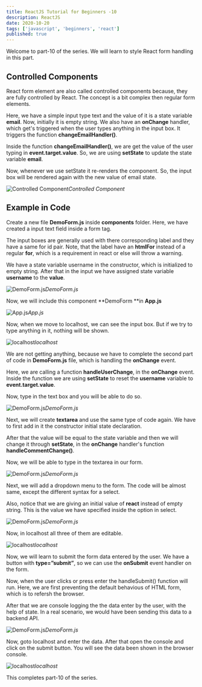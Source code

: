 ```yaml
---
title: ReactJS Tutorial for Beginners -10
description: ReactJS
date: 2020-10-20
tags: ['javascript', 'beginners', 'react']
published: true
---
```



Welcome to part-10 of the series. We will learn to style React form handling in this part.

## Controlled Components

React form element are also called controlled components because, they are fully controlled by React. The concept is a bit complex then regular form elements.

Here, we have a simple input type text and the value of it is a state variable **email**. Now, initially it is empty string. We also have an **onChange** handler, which get's triggered when the user types anything in the input box. It triggers the function **changeEmailHandler()**.

Inside the function **changeEmailHandler()**, we are get the value of the user typing in **event.target.value**. So, we are using **setState** to update the state variable **email**.

Now, whenever we use setState it re-renders the component. So, the input box will be rendered again with the new value of email state.

![Controlled Component](https://ik.imagekit.io/thewebdev/React-Basics/10/1_lZBYw9C7-K.png)*Controlled Component*

## Example in Code

Create a new file **DemoForm.js** inside **components** folder. Here, we have created a input text field inside a form tag.

The input boxes are generally used with there corresponding label and they have a same for id pair. Note, that the label have an **htmlFor** instead of a regular **for**, which is a requirement in react or else will throw a warning.

We have a state variable username in the constructor, which is initialized to empty string. After that in the input we have assigned state variable **username** to the **value**.

![DemoForm.js](https://ik.imagekit.io/thewebdev/React-Basics/10/2_a-OQzgw8Ip.png)*DemoForm.js*

Now, we will include this component **DemoForm **in **App.js**

![App.js](https://ik.imagekit.io/thewebdev/React-Basics/10/3_4oo5XqMvVN.png)*App.js*

Now, when we move to localhost, we can see the input box. But if we try to type anything in it, nothing will be shown.

![localhost](https://ik.imagekit.io/thewebdev/React-Basics/10/4_e34PRNySS.png)*localhost*

We are not getting anything, because we have to complete the second part of code in **DemoForm.js** file, which is handling the **onChange** event.

Here, we are calling a function **handleUserChange**, in the **onChange** event. Inside the function we are using **setState** to reset the **username** variable to **event.target.value**.

Now, type in the text box and you will be able to do so.

![DemoForm.js](https://ik.imagekit.io/thewebdev/React-Basics/10/5_9iaDCTZz1s.png)*DemoForm.js*

Next, we will create **textarea** and use the same type of code again. We have to first add in it the constructor initial state declaration.

After that the value will be equal to the state variable and then we will change it through **setState**, in the **onChange** handler's function **handleCommentChange()**.

Now, we will be able to type in the textarea in our form.

![DemoForm.js](https://ik.imagekit.io/thewebdev/React-Basics/10/6_GC-B9Arxbu.png)*DemoForm.js*

Next, we will add a dropdown menu to the form. The code will be almost same, except the different syntax for a select.

Also, notice that we are giving an initial value of **react** instead of empty string. This is the value we have specified inside the option in select.

![DemoForm.js](https://ik.imagekit.io/thewebdev/React-Basics/10/7_ZoMEYLLW6d.png)*DemoForm.js*

Now, in localhost all three of them are editable.

![localhost](https://ik.imagekit.io/thewebdev/React-Basics/10/8_1XMJnb3xE7.png)*localhost*

Now, we will learn to submit the form data entered by the user. We have a button with **type=”submit”**, so we can use the **onSubmit** event handler on the form.

Now, when the user clicks or press enter the handleSubmit() function will run. Here, we are first preventing the default behavious of HTML form, which is to refersh the browser.

After that we are console logging the the data enter by the user, with the help of state. In a real scenario, we would have been sending this data to a backend API.

![DemoForm.js](https://ik.imagekit.io/thewebdev/React-Basics/10/9_ky3HVA37gt.png)*DemoForm.js*

Now, goto localhost and enter the data. After that open the console and click on the submit button. You will see the data been shown in the browser console.

![localhost](https://ik.imagekit.io/thewebdev/React-Basics/10/10__D6g46N9yM.png)*localhost*

This completes part-10 of the series.
